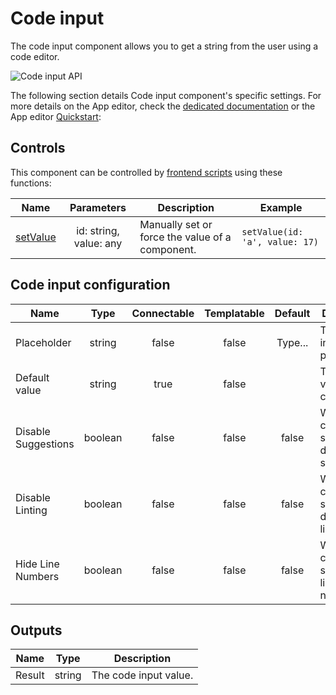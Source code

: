
# Code input

The code input component allows you to get a string from the user using a code editor.

![Code input API](../../assets/apps/4_app_component_library/code-input.png.webp)

The following section details Code input component's specific settings. For more details on the App editor, check the [dedicated documentation](../0_app_editor/index.mdx) or the App editor [Quickstart](../../getting_started/7_apps_quickstart/index.mdx):

<div className="grid grid-cols-2 gap-6 mb-4">
	<DocCard
		color="orange"
		title="App editor Documentation"
		description="The app editor is a low-code builder to create custom User Interfaces with a mix of drag-and-drop and code."
		href="/docs/apps/app_editor"
	/>
	<DocCard
		color="orange"
		title="Apps quickstart"
		description="Learn how to build your first app in a matter of minutes."
		href="/docs/getting_started/apps_quickstart"
	/>
</div>

## Controls

This component can be controlled by [frontend scripts](../3_app-runnable-panel.mdx#frontend-scripts) using these functions:

| Name   |        Parameters        | Description          | Example       |
| ------ | :----------------------: | -------------------- | ------------- |
| [setValue](../3_app-runnable-panel.mdx#setvalue) | id: string, value: any | Manually set or force the value of a component. | `setValue(id: 'a', value: 17)` |

## Code input configuration

| Name          |  Type   | Connectable | Templatable |  Default  | Description                                |
| ------------- | :-----: | :---------: | :---------: | :-------: | ------------------------------------------ |
| Placeholder   | string  |    false    |    false    |  Type...  | The code input placeholder.                |
| Default value | string  |    true     |    false    |           | The default value of the code input.       |
| Disable Suggestions | boolean  |    false    |    false    |   false   | Whether the code input should disable suggestions. |
| Disable Linting | boolean |    false    |    false    |   false   | Whether the code input should disable linting. |
| Hide Line Numbers | boolean |    false    |    false    |   false   | Whether the code input should hide line numbers. |

## Outputs

| Name   |  Type  | Description           |
| ------ | :----: | --------------------- |
| Result | string | The code input value. |
